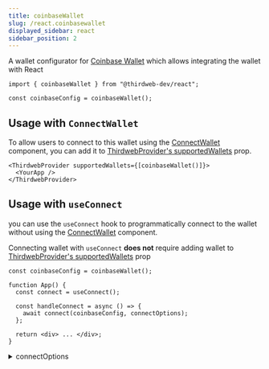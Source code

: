 ```yaml
---
title: coinbaseWallet
slug: /react.coinbasewallet
displayed_sidebar: react
sidebar_position: 2
---
```



A wallet configurator for [Coinbase Wallet](/wallet/coinbase-wallet) which allows integrating the wallet with React

```tsx
import { coinbaseWallet } from "@thirdweb-dev/react";

const coinbaseConfig = coinbaseWallet();
```

## Usage with `ConnectWallet`

To allow users to connect to this wallet using the [ConnectWallet](/react/react.connectwallet) component, you can add it to [ThirdwebProvider's supportedWallets](/react/react.thirdwebprovider#supportedwallets-optional) prop.

```tsx
<ThirdwebProvider supportedWallets={[coinbaseWallet()]}>
  <YourApp />
</ThirdwebProvider>
```

## Usage with `useConnect`

you can use the `useConnect` hook to programmatically connect to the wallet without using the [ConnectWallet](/react/react.connectwallet) component.

Connecting wallet with `useConnect` **does not** require adding wallet to [ThirdwebProvider's supportedWallets](/react/react.thirdwebprovider#supportedwallets-optional) prop

```tsx
const coinbaseConfig = coinbaseWallet();

function App() {
  const connect = useConnect();

  const handleConnect = async () => {
    await connect(coinbaseConfig, connectOptions);
  };

  return <div> ... </div>;
}
```

<details>
  <summary>connectOptions</summary>
<div>

```ts
{ chainId?: number } | undefined;
```

If `chainId` is provided, wallet will be connected and immediately switch to network with given `chainId`.

`Chain` object corresponding to this chainId from [@thirdweb-dev/chains](https://www.npmjs.com/package/@thirdweb-dev/chains) package must be specified in [ThirdwebProvider's supportedChains](/react/react.thirdwebprovider#supportedchains-optional) prop as shown below

```tsx
import { Polygon } from "@thirdweb-dev/chains";
import { ThirdwebProvider } from "@thirdweb-dev/react";

export function YourApp() {
  return (
    <ThirdwebProvider supportedChains={[Polygon]}>
      <App />
    </ThirdwebProvider>
  );
}
```

</div>
</details>
